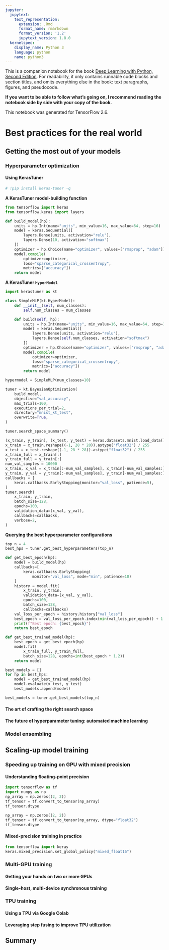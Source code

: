 ```yaml
---
jupyter:
  jupytext:
    text_representation:
      extension: .Rmd
      format_name: rmarkdown
      format_version: '1.2'
      jupytext_version: 1.8.0
  kernelspec:
    display_name: Python 3
    language: python
    name: python3
---
```


<!-- #region colab_type="text" -->
This is a companion notebook for the book [Deep Learning with Python, Second Edition](https://www.manning.com/books/deep-learning-with-python-second-edition?a_aid=keras&a_bid=76564dff). For readability, it only contains runnable code blocks and section titles, and omits everything else in the book: text paragraphs, figures, and pseudocode.

**If you want to be able to follow what's going on, I recommend reading the notebook side by side with your copy of the book.**

This notebook was generated for TensorFlow 2.6.
<!-- #endregion -->

<!-- #region colab_type="text" -->
# Best practices for the real world
<!-- #endregion -->

<!-- #region colab_type="text" -->
## Getting the most out of your models
<!-- #endregion -->

<!-- #region colab_type="text" -->
### Hyperparameter optimization
<!-- #endregion -->

<!-- #region colab_type="text" -->
#### Using KerasTuner
<!-- #endregion -->

```python
# !pip install keras-tuner -q
```

<!-- #region colab_type="text" -->
**A KerasTuner model-building function**
<!-- #endregion -->

```python
from tensorflow import keras
from tensorflow.keras import layers

def build_model(hp):
    units = hp.Int(name="units", min_value=16, max_value=64, step=16)
    model = keras.Sequential([
        layers.Dense(units, activation="relu"),
        layers.Dense(10, activation="softmax")
    ])
    optimizer = hp.Choice(name="optimizer", values=["rmsprop", "adam"])
    model.compile(
        optimizer=optimizer,
        loss="sparse_categorical_crossentropy",
        metrics=["accuracy"])
    return model
```

<!-- #region colab_type="text" -->
**A KerasTuner `HyperModel`**
<!-- #endregion -->

```python
import kerastuner as kt

class SimpleMLP(kt.HyperModel):
    def __init__(self, num_classes):
        self.num_classes = num_classes

    def build(self, hp):
        units = hp.Int(name="units", min_value=16, max_value=64, step=16)
        model = keras.Sequential([
            layers.Dense(units, activation="relu"),
            layers.Dense(self.num_classes, activation="softmax")
        ])
        optimizer = hp.Choice(name="optimizer", values=["rmsprop", "adam"])
        model.compile(
            optimizer=optimizer,
            loss="sparse_categorical_crossentropy",
            metrics=["accuracy"])
        return model

hypermodel = SimpleMLP(num_classes=10)
```

```python
tuner = kt.BayesianOptimization(
    build_model,
    objective="val_accuracy",
    max_trials=100,
    executions_per_trial=2,
    directory="mnist_kt_test",
    overwrite=True,
)
```

```python
tuner.search_space_summary()
```

```python
(x_train, y_train), (x_test, y_test) = keras.datasets.mnist.load_data()
x_train = x_train.reshape((-1, 28 * 28)).astype("float32") / 255
x_test = x_test.reshape((-1, 28 * 28)).astype("float32") / 255
x_train_full = x_train[:]
y_train_full = y_train[:]
num_val_samples = 10000
x_train, x_val = x_train[:-num_val_samples], x_train[-num_val_samples:]
y_train, y_val = y_train[:-num_val_samples], y_train[-num_val_samples:]
callbacks = [
    keras.callbacks.EarlyStopping(monitor="val_loss", patience=5),
]
tuner.search(
    x_train, y_train,
    batch_size=128,
    epochs=100,
    validation_data=(x_val, y_val),
    callbacks=callbacks,
    verbose=2,
)
```

<!-- #region colab_type="text" -->
**Querying the best hyperparameter configurations**
<!-- #endregion -->

```python
top_n = 4
best_hps = tuner.get_best_hyperparameters(top_n)
```

```python
def get_best_epoch(hp):
    model = build_model(hp)
    callbacks=[
        keras.callbacks.EarlyStopping(
            monitor="val_loss", mode="min", patience=10)
    ]
    history = model.fit(
        x_train, y_train,
        validation_data=(x_val, y_val),
        epochs=100,
        batch_size=128,
        callbacks=callbacks)
    val_loss_per_epoch = history.history["val_loss"]
    best_epoch = val_loss_per_epoch.index(min(val_loss_per_epoch)) + 1
    print(f"Best epoch: {best_epoch}")
    return best_epoch
```

```python
def get_best_trained_model(hp):
    best_epoch = get_best_epoch(hp)
    model.fit(
        x_train_full, y_train_full,
        batch_size=128, epochs=int(best_epoch * 1.2))
    return model

best_models = []
for hp in best_hps:
    model = get_best_trained_model(hp)
    model.evaluate(x_test, y_test)
    best_models.append(model)
```

```python
best_models = tuner.get_best_models(top_n)
```

<!-- #region colab_type="text" -->
#### The art of crafting the right search space
<!-- #endregion -->

<!-- #region colab_type="text" -->
#### The future of hyperparameter tuning: automated machine learning
<!-- #endregion -->

<!-- #region colab_type="text" -->
### Model ensembling
<!-- #endregion -->

<!-- #region colab_type="text" -->
## Scaling-up model training
<!-- #endregion -->

<!-- #region colab_type="text" -->
### Speeding up training on GPU with mixed precision
<!-- #endregion -->

<!-- #region colab_type="text" -->
#### Understanding floating-point precision
<!-- #endregion -->

```python
import tensorflow as tf
import numpy as np
np_array = np.zeros((2, 2))
tf_tensor = tf.convert_to_tensor(np_array)
tf_tensor.dtype
```

```python
np_array = np.zeros((2, 2))
tf_tensor = tf.convert_to_tensor(np_array, dtype="float32")
tf_tensor.dtype
```

<!-- #region colab_type="text" -->
#### Mixed-precision training in practice
<!-- #endregion -->

```python
from tensorflow import keras
keras.mixed_precision.set_global_policy("mixed_float16")
```

<!-- #region colab_type="text" -->
### Multi-GPU training
<!-- #endregion -->

<!-- #region colab_type="text" -->
#### Getting your hands on two or more GPUs
<!-- #endregion -->

<!-- #region colab_type="text" -->
#### Single-host, multi-device synchronous training
<!-- #endregion -->

<!-- #region colab_type="text" -->
### TPU training
<!-- #endregion -->

<!-- #region colab_type="text" -->
#### Using a TPU via Google Colab
<!-- #endregion -->

<!-- #region colab_type="text" -->
#### Leveraging step fusing to improve TPU utilization
<!-- #endregion -->

<!-- #region colab_type="text" -->
## Summary
<!-- #endregion -->
